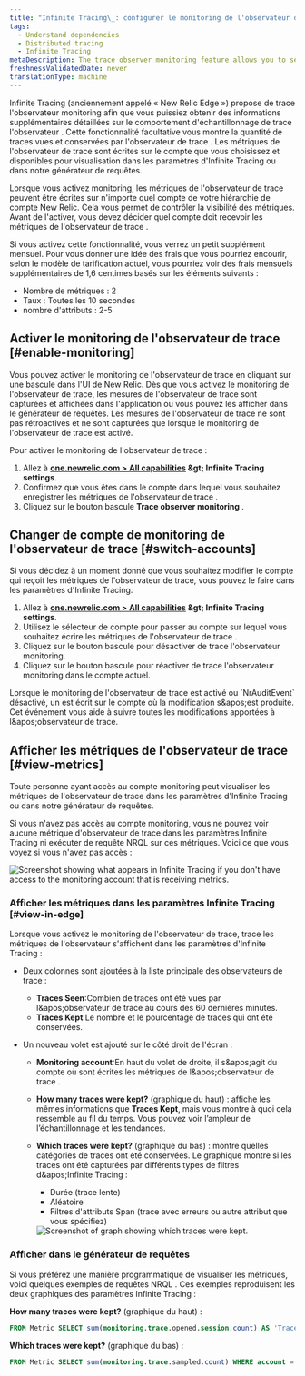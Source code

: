 ```yaml
---
title: "Infinite Tracing\_: configurer le monitoring de l'observateur de trace"
tags:
  - Understand dependencies
  - Distributed tracing
  - Infinite Tracing
metaDescription: The trace observer monitoring feature allows you to see if New Relic is handling your traces as you expect.
freshnessValidatedDate: never
translationType: machine
---
```


Infinite Tracing (anciennement appelé « New Relic Edge ») propose de trace l'observateur monitoring afin que vous puissiez obtenir des informations supplémentaires détaillées sur le comportement d'échantillonnage de trace l'observateur . Cette fonctionnalité facultative vous montre la quantité de traces vues et conservées par l'observateur de trace . Les métriques de l'observateur de trace sont écrites sur le compte que vous choisissez et disponibles pour visualisation dans les paramètres d'Infinite Tracing ou dans notre générateur de requêtes.

Lorsque vous activez monitoring, les métriques de l'observateur de trace peuvent être écrites sur n'importe quel compte de votre hiérarchie de compte New Relic. Cela vous permet de contrôler la visibilité des métriques. Avant de l'activer, vous devez décider quel compte doit recevoir les métriques de l'observateur de trace .

<Callout variant="tip">
  Si vous activez cette fonctionnalité, vous verrez un petit supplément mensuel. Pour vous donner une idée des frais que vous pourriez encourir, selon le modèle de tarification actuel, vous pourriez voir des frais mensuels supplémentaires de 1,6 centimes basés sur les éléments suivants :

  * Nombre de métriques : 2
  * Taux : Toutes les 10 secondes
  * nombre d'attributs : 2-5
</Callout>

## Activer le monitoring de l'observateur de trace [#enable-monitoring]

Vous pouvez activer le monitoring de l'observateur de trace en cliquant sur une bascule dans l'UI de New Relic. Dès que vous activez le monitoring de l'observateur de trace, les mesures de l'observateur de trace sont capturées et affichées dans l'application ou vous pouvez les afficher dans le générateur de requêtes. Les mesures de l'observateur de trace ne sont pas rétroactives et ne sont capturées que lorsque le monitoring de l'observateur de trace est activé.

Pour activer le monitoring de l'observateur de trace :

1. Allez à <DNT>**[one.newrelic.com &gt; All capabilities](https://one.newrelic.com/all-capabilities) &amp;gt; Infinite Tracing settings**</DNT>.
2. Confirmez que vous êtes dans le compte dans lequel vous souhaitez enregistrer les métriques de l'observateur de trace .
3. Cliquez sur le bouton bascule <DNT>**Trace observer monitoring**</DNT> .

## Changer de compte de monitoring de l'observateur de trace [#switch-accounts]

Si vous décidez à un moment donné que vous souhaitez modifier le compte qui reçoit les métriques de l'observateur de trace, vous pouvez le faire dans les paramètres d'Infinite Tracing.

1. Allez à <DNT>**[one.newrelic.com &gt; All capabilities](https://one.newrelic.com/all-capabilities) &amp;gt; Infinite Tracing settings**</DNT>.
2. Utilisez le sélecteur de compte pour passer au compte sur lequel vous souhaitez écrire les métriques de l'observateur de trace .
3. Cliquez sur le bouton bascule pour désactiver de trace l'observateur monitoring.
4. Cliquez sur le bouton bascule pour réactiver de trace l'observateur monitoring dans le compte actuel.

<Callout variant="tip">
  Lorsque le monitoring de l'observateur de trace est activé ou `NrAuditEvent` désactivé, un est écrit sur le compte où la modification s&amp;apos;est produite. Cet événement vous aide à suivre toutes les modifications apportées à l&amp;apos;observateur de trace.
</Callout>

## Afficher les métriques de l'observateur de trace [#view-metrics]

Toute personne ayant accès au compte monitoring peut visualiser les métriques de l'observateur de trace dans les paramètres d'Infinite Tracing ou dans notre générateur de requêtes.

Si vous n'avez pas accès au compte monitoring, vous ne pouvez voir aucune métrique d'observateur de trace dans les paramètres Infinite Tracing ni exécuter de requête NRQL sur ces métriques. Voici ce que vous voyez si vous n'avez pas accès :

<img title="Screenshot showing what appears in Infinite Tracing settings if you don't have access to the monitoring account that is receiving metrics." alt="Screenshot showing what appears in Infinite Tracing if you don't have access to the monitoring account that is receiving metrics." src="/images/distributed-tracing_screenshot-full_trace-monitoring-toggle.webp" />

### Afficher les métriques dans les paramètres Infinite Tracing [#view-in-edge]

Lorsque vous activez le monitoring de l'observateur de trace, trace les métriques de l'observateur s'affichent dans les paramètres d'Infinite Tracing :

* Deux colonnes sont ajoutées à la liste principale des observateurs de trace :

  * <DNT>**Traces Seen**</DNT>:Combien de traces ont été vues par l&amp;apos;observateur de trace au cours des 60 dernières minutes.
  * <DNT>**Traces Kept**</DNT>:Le nombre et le pourcentage de traces qui ont été conservées.

* Un nouveau volet est ajouté sur le côté droit de l'écran :

  * <DNT>**Monitoring account**</DNT>:En haut du volet de droite, il s&amp;apos;agit du compte où sont écrites les métriques de l&amp;apos;observateur de trace .

  * <DNT>**How many traces were kept?**</DNT> (graphique du haut) : affiche les mêmes informations que <DNT>**Traces Kept**</DNT>, mais vous montre à quoi cela ressemble au fil du temps. Vous pouvez voir l’ampleur de l’échantillonnage et les tendances.

  * <DNT>**Which traces were kept?**</DNT> (graphique du bas) : montre quelles catégories de traces ont été conservées. Le graphique montre si les traces ont été capturées par différents types de filtres d&amp;apos;Infinite Tracing :

    * Durée (trace lente)
    * Aléatoire
    * Filtres d'attributs Span (trace avec erreurs ou autre attribut que vous spécifiez)

    <img title="Screenshot of graph showing which traces were kept." alt="Screenshot of graph showing which traces were kept." src="/images/distributed-tracing_screenshot-crop_how-many-traces-kept.webp" />

### Afficher dans le générateur de requêtes

Si vous préférez une manière programmatique de visualiser les métriques, voici quelques exemples de requêtes NRQL . Ces exemples reproduisent les deux graphiques des paramètres Infinite Tracing :

<DNT>**How many traces were kept?**</DNT> (graphique du haut) :

```sql
FROM Metric SELECT sum(monitoring.trace.opened.session.count) AS 'Traces seen', sum(monitoring.trace.sampled.count) AS 'Traces kept' WHERE account = INSERT_THE_MONITORING_ACCOUNT_ID TIMESERIES
```

<DNT>**Which traces were kept?**</DNT> (graphique du bas) :

```sql
FROM Metric SELECT sum(monitoring.trace.sampled.count) WHERE account = INSERT_THE_MONITORING_ACCOUNT_ID AND newRelic.traceFilter.type IS NOT NULL FACET newRelic.traceFilter.type LIMIT 3 TIMESERIES
```